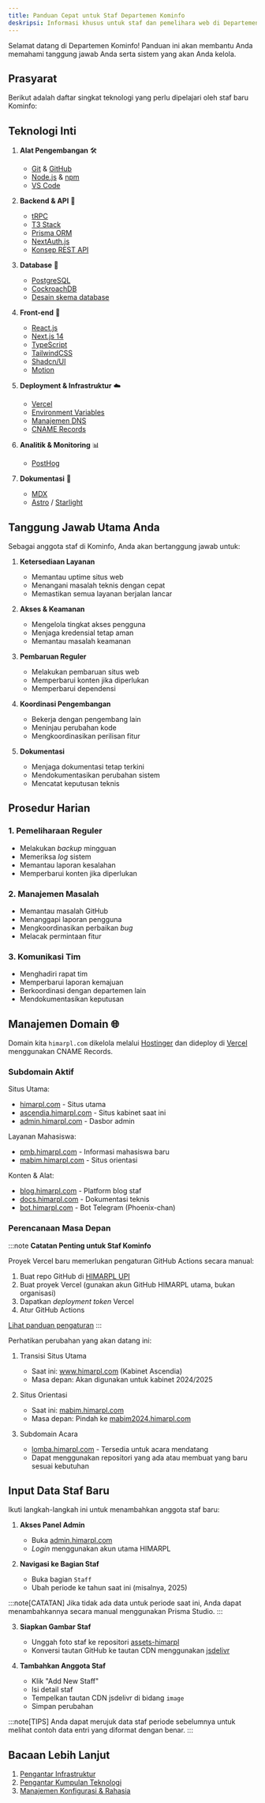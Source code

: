 ```yaml
---
title: Panduan Cepat untuk Staf Departemen Kominfo
deskripsi: Informasi khusus untuk staf dan pemelihara web di Departemen Kominfo
---
```


Selamat datang di Departemen Kominfo! Panduan ini akan membantu Anda memahami tanggung jawab Anda serta sistem yang akan Anda kelola.

## Prasyarat

Berikut adalah daftar singkat teknologi yang perlu dipelajari oleh staf baru Kominfo:

## Teknologi Inti

1. **Alat Pengembangan** 🛠️
   - <a href="https://git-scm.com/doc" target="_blank" rel="noopener noreferrer">Git</a> & <a href="https://docs.github.com/en" target="_blank" rel="noopener noreferrer">GitHub</a>
   - <a href="https://nodejs.org/" target="_blank" rel="noopener noreferrer">Node.js</a> & <a href="https://docs.npmjs.com/" target="_blank" rel="noopener noreferrer">npm</a>
   - <a href="https://code.visualstudio.com/docs" target="_blank" rel="noopener noreferrer">VS Code</a>

2. **Backend & API** 🔧
   - <a href="https://trpc.io/docs" target="_blank" rel="noopener noreferrer">tRPC</a>
   - <a href="https://create.t3.gg/docs" target="_blank" rel="noopener noreferrer">T3 Stack</a>
   - <a href="https://www.prisma.io/docs" target="_blank" rel="noopener noreferrer">Prisma ORM</a>
   - <a href="https://next-auth.js.org/" target="_blank" rel="noopener noreferrer">NextAuth.js</a>
   - <a href="https://restfulapi.net/" target="_blank" rel="noopener noreferrer">Konsep REST API</a>

3. **Database** 💾
   - <a href="https://www.postgresql.org/docs/" target="_blank" rel="noopener noreferrer">PostgreSQL</a>
   - <a href="https://www.cockroachlabs.com/docs/" target="_blank" rel="noopener noreferrer">CockroachDB</a>
   - <a href="https://www.prisma.io/dataguide/types/relational/what-is-an-orm" target="_blank" rel="noopener noreferrer">Desain skema database</a>

4. **Front-end** 🎨
   - <a href="https://react.dev/" target="_blank" rel="noopener noreferrer">React.js</a>
   - <a href="https://nextjs.org/docs" target="_blank" rel="noopener noreferrer">Next.js 14</a>
   - <a href="https://www.typescriptlang.org/docs/" target="_blank" rel="noopener noreferrer">TypeScript</a>
   - <a href="https://tailwindcss.com/docs" target="_blank" rel="noopener noreferrer">TailwindCSS</a>
   - <a href="https://ui.shadcn.com/" target="_blank" rel="noopener noreferrer">Shadcn/UI</a>
   - <a href="https://motion.dev/docs" target="_blank" rel="noopener noreferrer">Motion</a>

5. **Deployment & Infrastruktur** ☁️
   - <a href="https://vercel.com" target="_blank" rel="noopener noreferrer">Vercel</a>
   - <a href="https://vercel.com/docs/projects/environment-variables" target="_blank" rel="noopener noreferrer">Environment Variables</a>
   - <a href="https://www.hostinger.com/tutorials/dns" target="_blank" rel="noopener noreferrer"> Manajemen DNS </a>
   - <a href="https://www.cloudflare.com/learning/dns/dns-records/" target="_blank" rel="noopener noreferrer">CNAME Records</a>

6. **Analitik & Monitoring** 📊
   - <a href="https://posthog.com/docs" target="_blank" rel="noopener noreferrer">PostHog</a>

7. **Dokumentasi** 📝
   - <a href="https://mdxjs.com/docs/" target="_blank" rel="noopener noreferrer">MDX</a>
   - <a href="https://docs.astro.build/en/getting-started/" target="_blank" rel="noopener noreferrer">Astro</a> / <a href="https://starlight.astro.build/" target="_blank" rel="noopener noreferrer">Starlight</a>

## Tanggung Jawab Utama Anda

Sebagai anggota staf di Kominfo, Anda akan bertanggung jawab untuk:

1. **Ketersediaan Layanan**
   - Memantau uptime situs web
   - Menangani masalah teknis dengan cepat
   - Memastikan semua layanan berjalan lancar

2. **Akses & Keamanan**
   - Mengelola tingkat akses pengguna
   - Menjaga kredensial tetap aman
   - Memantau masalah keamanan

3. **Pembaruan Reguler**
   - Melakukan pembaruan situs web
   - Memperbarui konten jika diperlukan
   - Memperbarui dependensi

4. **Koordinasi Pengembangan**
   - Bekerja dengan pengembang lain
   - Meninjau perubahan kode
   - Mengkoordinasikan perilisan fitur

5. **Dokumentasi**
   - Menjaga dokumentasi tetap terkini
   - Mendokumentasikan perubahan sistem
   - Mencatat keputusan teknis

## Prosedur Harian

### 1. Pemeliharaan Reguler
- Melakukan _backup_ mingguan
- Memeriksa _log_ sistem
- Memantau laporan kesalahan
- Memperbarui konten jika diperlukan

### 2. Manajemen Masalah
- Memantau masalah GitHub
- Menanggapi laporan pengguna
- Mengkoordinasikan perbaikan _bug_
- Melacak permintaan fitur

### 3. Komunikasi Tim
- Menghadiri rapat tim
- Memperbarui laporan kemajuan
- Berkoordinasi dengan departemen lain
- Mendokumentasikan keputusan

## Manajemen Domain 🌐

Domain kita `himarpl.com` dikelola melalui <a href="https://www.hostinger.com" target="_blank" rel="noopener noreferrer">Hostinger</a> dan dideploy di <a href="https://vercel.com" target="_blank" rel="noopener noreferrer">Vercel</a> menggunakan CNAME Records.

### Subdomain Aktif

Situs Utama:
- <a href="https://himarpl.com" target="_blank" rel="noopener noreferrer">himarpl.com</a> - Situs utama
- <a href="https://ascendia.himarpl.com" target="_blank" rel="noopener noreferrer">ascendia.himarpl.com</a> - Situs kabinet saat ini
- <a href="https://admin.himarpl.com" target="_blank" rel="noopener noreferrer">admin.himarpl.com</a> - Dasbor admin

Layanan Mahasiswa:
- <a href="https://pmb.himarpl.com" target="_blank" rel="noopener noreferrer">pmb.himarpl.com</a> - Informasi mahasiswa baru
- <a href="https://mabim.himarpl.com" target="_blank" rel="noopener noreferrer">mabim.himarpl.com</a> - Situs orientasi

Konten & Alat:
- <a href="https://blog.himarpl.com" target="_blank" rel="noopener noreferrer">blog.himarpl.com</a> - Platform blog staf
- <a href="https://docs.himarpl.com" target="_blank" rel="noopener noreferrer">docs.himarpl.com</a> - Dokumentasi teknis
- <a href="https://bot.himarpl.com" target="_blank" rel="noopener noreferrer">bot.himarpl.com</a> - Bot Telegram (Phoenix-chan)

### Perencanaan Masa Depan

:::note
**Catatan Penting untuk Staf Kominfo**

Proyek Vercel baru memerlukan pengaturan GitHub Actions secara manual:

1. Buat repo GitHub di [HIMARPL UPI](https://github.com/himarplupi)
2. Buat proyek Vercel (gunakan akun GitHub HIMARPL utama, bukan organisasi)
3. Dapatkan _deployment token_ Vercel
4. Atur GitHub Actions

[Lihat panduan pengaturan](https://vercel.com/guides/how-can-i-use-github-actions-with-vercel)
:::

Perhatikan perubahan yang akan datang ini:

1. Transisi Situs Utama
   - Saat ini: <a href="https://www.himarpl.com" target="_blank" rel="noopener noreferrer">www.himarpl.com</a> (Kabinet Ascendia)
   - Masa depan: Akan digunakan untuk kabinet 2024/2025

2. Situs Orientasi
   - Saat ini: <a href="https://mabim.himarpl.com" target="_blank" rel="noopener noreferrer">mabim.himarpl.com</a>
   - Masa depan: Pindah ke <a href="https://mabim2024.himarpl.com" target="_blank" rel="noopener noreferrer">mabim2024.himarpl.com</a>

3. Subdomain Acara
   - <a href="https://lomba.himarpl.com" target="_blank" rel="noopener noreferrer">lomba.himarpl.com</a> - Tersedia untuk acara mendatang
   - Dapat menggunakan repositori yang ada atau membuat yang baru sesuai kebutuhan

## Input Data Staf Baru

Ikuti langkah-langkah ini untuk menambahkan anggota staf baru:

1. **Akses Panel Admin**
   - Buka <a href="https://admin.himarpl.com" target="_blank" rel="noopener noreferrer">admin.himarpl.com</a>
   - _Login_ menggunakan akun utama HIMARPL

2. **Navigasi ke Bagian Staf**
   - Buka bagian `Staff`
   - Ubah periode ke tahun saat ini (misalnya, 2025)

:::note[CATATAN]
Jika tidak ada data untuk periode saat ini, Anda dapat menambahkannya secara manual menggunakan Prisma Studio.
:::

3. **Siapkan Gambar Staf**
   - Unggah foto staf ke repositori <a href="https://github.com/himarpl/assets-himarpl" target="_blank" rel="noopener noreferrer">assets-himarpl</a>
   - Konversi tautan GitHub ke tautan CDN menggunakan <a href="https://www.jsdelivr.com/github" target="_blank" rel="noopener noreferrer">jsdelivr</a>

4. **Tambahkan Anggota Staf**
   - Klik "Add New Staff"
   - Isi detail staf
   - Tempelkan tautan CDN jsdelivr di bidang `image`
   - Simpan perubahan

:::note[TIPS]
Anda dapat merujuk data staf periode sebelumnya untuk melihat contoh data entri yang diformat dengan benar.
:::

## Bacaan Lebih Lanjut

1. [Pengantar Infrastruktur](/id/overview/01-infrastructure)
2. [Pengantar Kumpulan Teknologi](/id/overview/02-tech-stack)
3. [Manajemen Konfigurasi & Rahasia](/id/overview/03-configuration-secrets)
